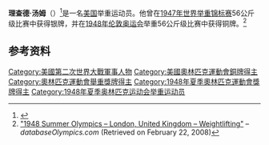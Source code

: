 {{MedalTableTop }}
{{MedalCountry | {{USA}} }}
{{MedalSport | 男子[[举重|举重]]}}
{{MedalCompetition|[[奥运会|奥运会]]}}
{{MedalBronze | [[1948年夏季奥林匹克运动会|1948年伦敦]] | [[1948年夏季奥林匹克运动会举重比赛|56公斤级]] }}
{{MedalCompetition|[[世界举重锦标赛|世锦赛]]}}
{{MedalSilver | [[1947年世界举重锦标赛|1948年费城]] | 56公斤级 }}
{{MedalBottom}}

'''理查德·汤姆'''（{{Bd|1920年|11月8日|2007年|2月20日}}）<ref name="Sports Reference">{{cite web|last = Gjerde|first = Arild|author2 = Jeroen Heijmans|author3 = Bill Mallon|author4 = Hilary Evans|title = Rich Tom Biography and Olympic Results|work = Olympics|publisher = Sports Reference.com|date = September 2012|url = http://www.sports-reference.com/olympics/athletes/to/rich-tom-1.html|accessdate = 2012-09-16|archive-url = https://web.archive.org/web/20120113084056/http://www.sports-reference.com/olympics/athletes/to/rich-tom-1.html|archive-date = 2012-01-13|dead-url = yes}}</ref>是一名[[美国|美国]]举重运动员。他曾在[[1947年世界举重锦标赛|1947年世界举重锦标赛]]56公斤级比赛中获得银牌，并在[[1948年夏季奥林匹克运动会|1948年伦敦奥运会]]举重56公斤级比赛中获得铜牌。<ref name=db-ol1948-weightlifting>[http://www.databaseolympics.com/games/gamessport.htm?g=12&sp=WEI "1948 Summer Olympics – London, United Kingdom – Weightlifting"] {{webarchive|url=https://web.archive.org/web/20070830163655/http://www.databaseolympics.com/games/gamessport.htm?g=12&sp=WEI |date=2007-08-30 }} – ''databaseOlympics.com'' (Retrieved on February 22, 2008)</ref>

==参考资料==
{{reflist}}

{{美國體育人物小作品}}

{{DEFAULTSORT:Tom, Richard}}
[[Category:美國第二次世界大戰軍事人物|Category:美國第二次世界大戰軍事人物]]
[[Category:美國奧林匹克運動會銅牌得主|Category:美國奧林匹克運動會銅牌得主]]
[[Category:奧林匹克運動會舉重獎牌得主|Category:奧林匹克運動會舉重獎牌得主]]
[[Category:1948年夏季奧林匹克運動會獎牌得主|Category:1948年夏季奧林匹克運動會獎牌得主]]
[[Category:1948年夏季奥林匹克运动会举重运动员|Category:1948年夏季奥林匹克运动会举重运动员]]
